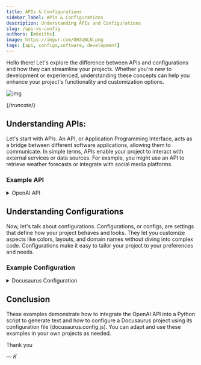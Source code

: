 ```yaml
---
title: APIs & Configurations
sidebar_label: APIs & Configurations
description: Understanding APIs and Configurations
slug: /api-vs-config 
authors: [mkeithx]
image: https://imgur.com/OH3qWLN.png
tags: [api, configs,software, development]
---
```



<!-- ## Overview -->

Hello there! Let's explore the difference between APIs and configurations and how they can streamline your projects. Whether you're new to development or experienced, understanding these concepts can help you enhance your project's functionality and customization options.

![img](https://imgur.com/OH3qWLN.png)

{/*truncate*/}

## Understanding APIs:

Let's start with APIs. An API, or Application Programming Interface, acts as a bridge between different software applications, allowing them to communicate. In simple terms, APIs enable your project to interact with external services or data sources. For example, you might use an API to retrieve weather forecasts or integrate with social media platforms.

### Example API


<!-- <details>
  <summary>OpenAI API Integration</summary>
  <div>
    <div>Python</div>
    <br/>

```py
import openai


# Set your OpenAI API key
openai.api_key = 'your-api-key'


# Call the OpenAI API to generate text
response = openai.Completion.create(
  engine="text-davinci-002",
  prompt="Once upon a time,",
  max_tokens=50
)

# Print the generated text
print(response.choices[0].text.strip())
```
  </div>
</details> -->


<details>
  <summary>OpenAI API</summary>
  <div>
    <div>Python</div>
    <br/>

```py
import os
from openai import OpenAI

client = OpenAI(
    api_key=os.environ.get("OPENAI_API_KEY"),
)

GPT_MODEL = "gpt-3.5-turbo-1106"

completion = client.chat.completions.create(
    model = GPT_MODEL,
    response_format={"type": "text"},
    messages=[
        {"role": "system", "content": "You are a helpful assistant, skilled in explaining complex programming concepts in simple terms."},
        {"role": "user", "content": "Explain the difference of class and function based views in python."}
    ]
)

print(completion.choices[0].message.content)
```
  </div>
</details>


## Understanding Configurations


Now, let's talk about configurations. Configurations, or configs, are settings that define how your project behaves and looks. They let you customize aspects like colors, layouts, and domain names without diving into complex code. Configurations make it easy to tailor your project to your preferences and needs.



### Example Configuration


<details>
  <summary>Docusaurus Configuration </summary>
  <div>
    <div>docusaurus.config.js</div>
    <br/>

```js
module.exports = {
  title: 'My Docusaurus Site',
  tagline: 'A website for showcasing my projects',

  url: 'https://example.com',
  baseUrl: '/',

  projectName: 'my-docusaurus-site',
  organizationName: 'my-org',

  themeConfig: {
    navbar: {
      title: 'My Site',
      logo: {
        alt: 'My Site Logo',
        src: 'img/logo.svg',
      },
      items: [
        {
          href: 'https://github.com/facebook/docusaurus',
          label: 'GitHub',
          position: 'right',
        },
      ],
    },
    footer: {
      style: 'dark',
      links: [
        {
          title: 'Docs',
          items: [
            {
              label: 'Getting Started',
              to: '/docs/intro',
            },
            {
              label: 'Guides',
              to: '/docs/installation',
            },
          ],
        },
        {
          title: 'Community',
          items: [
            {
              label: 'Stack Overflow',
              href: 'https://stackoverflow.com/questions/tagged/docusaurus',
            },
            {
              label: 'Discord',
              href: 'https://discordapp.com/invite/docusaurus',
            },
          ],
        },
        {
          title: 'More',
          items: [
            {
              label: 'GitHub',
              href: 'https://github.com/facebook/docusaurus',
            },
          ],
        },
      ],
    },
  },
};
```
  </div>
</details>



## Conclusion

These examples demonstrate how to integrate the OpenAI API into a Python script to generate text and how to configure a Docusaurus project using its configuration file (docusaurus.config.js). You can adapt and use these examples in your own projects as needed.

Thank you

_— K_
